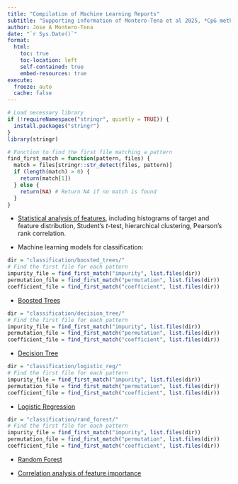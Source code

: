 ---
title: "Compilation of Machine Learning Reports"
subtitle: "Supporting information of Montero-Tena et al 2025, *CpG methylation, gene count and telomeric proximity are the main predictors of meiotic crossovers in rapeseed*"
author: Jose A Montero-Tena
date: "`r Sys.Date()`"
format:
  html:
    toc: true
    toc-location: left
    self-contained: true
    embed-resources: true
execute:
  freeze: auto
  cache: false
---

```{r setup, include=FALSE}
# Load necessary library
if (!requireNamespace("stringr", quietly = TRUE)) {
  install.packages("stringr")
}
library(stringr)

# Function to find the first file matching a pattern
find_first_match = function(pattern, files) {
  match = files[stringr::str_detect(files, pattern)]
  if (length(match) > 0) {
    return(match[1])
  } else {
    return(NA) # Return NA if no match is found
  }
}
```

* [Statistical analysis of features](preprocessing/preprocessing.html), including histograms of target and feature distribution, Student's *t*-test, hierarchical clustering, Pearson's rank correlation.

* Machine learning models for classification:

```{r include = FALSE}
dir = "classification/boosted_trees/"
# Find the first file for each pattern
impurity_file = find_first_match("impurity", list.files(dir))
permutation_file = find_first_match("permutation", list.files(dir))
coefficient_file = find_first_match("coefficient", list.files(dir))
```

  * [Boosted Trees](classification/boosted_trees/`r impurity_file`)

```{r include = FALSE}
dir = "classification/decision_tree/"
# Find the first file for each pattern
impurity_file = find_first_match("impurity", list.files(dir))
permutation_file = find_first_match("permutation", list.files(dir))
coefficient_file = find_first_match("coefficient", list.files(dir))
```

  * [Decision Tree](classification/decision_tree/`r impurity_file`)

```{r include = FALSE}
dir = "classification/logistic_reg/"
# Find the first file for each pattern
impurity_file = find_first_match("impurity", list.files(dir))
permutation_file = find_first_match("permutation", list.files(dir))
coefficient_file = find_first_match("coefficient", list.files(dir))
```

  * [Logistic Regression](classification/logistic_reg/`r coefficient_file`)

```{r include = FALSE}
dir = "classification/rand_forest/"
# Find the first file for each pattern
impurity_file = find_first_match("impurity", list.files(dir))
permutation_file = find_first_match("permutation", list.files(dir))
coefficient_file = find_first_match("coefficient", list.files(dir))
```
         
  * [Random Forest](classification/rand_forest/`r impurity_file`)


* [Correlation analysis of feature importance](feature_importance/feature_importance.html)
